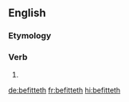 ==English==

===Etymology===
{{suffix|befit|eth|lang=en}}

===Verb===
{{head|en|verb form}}

# {{en-archaic third-person singular of|befit}}

[[de:befitteth]]
[[fr:befitteth]]
[[hi:befitteth]]